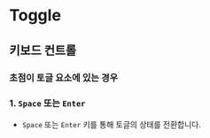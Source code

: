 
<Meta title="Part1/Toggle" />

# Toggle

## 키보드 컨트롤

### 초점이 토글 요소에 있는 경우

### 1. `Space` 또는 `Enter`

- `Space` 또는 `Enter` 키를 통해 토글의 상태를 전환합니다.

